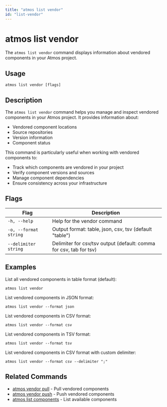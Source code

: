 ```yaml
---
title: "atmos list vendor"
id: "list-vendor"
---
```


# atmos list vendor

The `atmos list vendor` command displays information about vendored components in your Atmos project.

## Usage

```shell
atmos list vendor [flags]
```

## Description

The `atmos list vendor` command helps you manage and inspect vendored components in your Atmos project. It provides information about:

- Vendored component locations
- Source repositories
- Version information
- Component status

This command is particularly useful when working with vendored components to:
- Track which components are vendored in your project
- Verify component versions and sources
- Manage component dependencies
- Ensure consistency across your infrastructure

## Flags

| Flag | Description |
|------|-------------|
| `-h, --help` | Help for the vendor command |
| `-o, --format string` | Output format: table, json, csv, tsv (default "table") |
| `--delimiter string` | Delimiter for csv/tsv output (default: comma for csv, tab for tsv) |

## Examples

List all vendored components in table format (default):
```shell
atmos list vendor
```

List vendored components in JSON format:
```shell
atmos list vendor --format json
```

List vendored components in CSV format:
```shell
atmos list vendor --format csv
```

List vendored components in TSV format:
```shell
atmos list vendor --format tsv
```

List vendored components in CSV format with custom delimiter:
```shell
atmos list vendor --format csv --delimiter ";"
```

## Related Commands

- [atmos vendor pull](/cli/commands/vendor/vendor-pull) - Pull vendored components
- [atmos vendor push](/cli/commands/vendor/vendor-push) - Push vendored components
- [atmos list components](/cli/commands/list/list-components) - List available components 